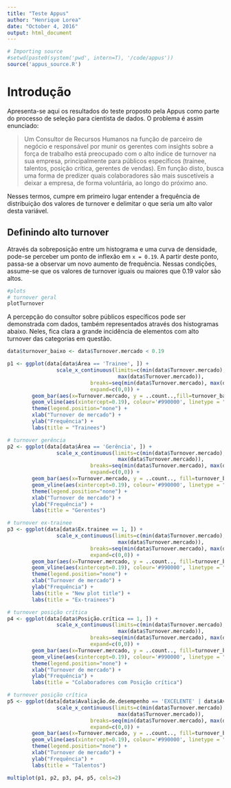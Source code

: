 ```yaml
---
title: "Teste Appus"
author: "Henrique Lorea"
date: "October 4, 2016"
output: html_document
---
```

```r
# Importing source
#setwd(paste0(system('pwd', intern=T), '/code/appus'))
source('appus_source.R')
```


# Introdução

Apresenta-se aqui os resultados do teste proposto pela Appus como parte do processo de seleção para cientista de dados. O problema é assim enunciado:


> Um Consultor de Recursos Humanos na função de parceiro de negócio e responsável por munir os gerentes com insights sobre a força de trabalho está preocupado com o alto índice de turnover na sua empresa, principalmente para públicos específicos (trainee, talentos, posição crítica, gerentes de vendas). Em função disto, busca uma forma de predizer quais colaboradores são mais suscetíveis a deixar a empresa, de forma voluntária, ao longo do
próximo ano.

Nesses termos, cumpre em primeiro lugar entender a frequência de distribuição dos valores de turnover e delimitar o que seria um alto valor desta variável.

## Definindo alto turnover

Através da sobreposição entre um histograma e uma curva de densidade, pode-se perceber um ponto de inflexão em `x = 0.19`. A partir deste ponto, passa-se a observar um novo aumento de frequência. Nessas condições, assume-se que os valores de turnover iguais ou maiores que 0.19 valor são altos.

```r
#plots
# turnover geral
plotTurnover
```

A percepção do consultor sobre públicos específicos pode ser demonstrada com dados, também representados através dos histogramas abaixo. Neles, fica clara a grande incidência de elementos com alto turnover das categorias em questão.


```r
data$turnover_baixo <- data$Turnover.mercado < 0.19

p1 <- ggplot(data[data$Área == 'Trainee', ]) +
                scale_x_continuous(limits=c(min(data$Turnover.mercado), 
                                    max(data$Turnover.mercado)), 
                           breaks=seq(min(data$Turnover.mercado), max(data$Turnover.mercado), 0.04), 
                           expand=c(0,0)) +
        geom_bar(aes(x=Turnover.mercado, y = ..count..,fill=turnover_baixo), binwidth = 0.01) +
        geom_vline(aes(xintercept=0.19), colour='#990000', linetype = "longdash", size=0.5) +
        theme(legend.position="none") +
        xlab("Turnover de mercado") +
        ylab("Frequência") +
        labs(title = "Trainees")

# turnover gerência
p2 <- ggplot(data[data$Área == 'Gerência', ]) +
                scale_x_continuous(limits=c(min(data$Turnover.mercado), 
                                    max(data$Turnover.mercado)), 
                           breaks=seq(min(data$Turnover.mercado), max(data$Turnover.mercado), 0.04), 
                           expand=c(0,0)) +
        geom_bar(aes(x=Turnover.mercado, y = ..count.., fill=turnover_baixo), binwidth = 0.01) +
        geom_vline(aes(xintercept=0.19), colour='#990000', linetype = "longdash", size=0.5) +
        theme(legend.position="none") +
        xlab("Turnover de mercado") +
        ylab("Frequência") +
        labs(title = "Gerentes")

# turnover ex-trainee
p3 <- ggplot(data[data$Ex.trainee == 1, ]) +
                scale_x_continuous(limits=c(min(data$Turnover.mercado), 
                                    max(data$Turnover.mercado)), 
                           breaks=seq(min(data$Turnover.mercado), max(data$Turnover.mercado), 0.04), 
                           expand=c(0,0)) +
        geom_bar(aes(x=Turnover.mercado, y = ..count.., fill=turnover_baixo), binwidth = 0.01) +
        geom_vline(aes(xintercept=0.19), colour='#990000', linetype = "longdash", size=0.5) +
        theme(legend.position="none") +
        xlab("Turnover de mercado") +
        ylab("Frequência") +
        labs(title = "New plot title") +
        labs(title = "Ex-trainees")

# turnover posição crítica
p4 <- ggplot(data[data$Posição.crítica == 1, ]) +
                scale_x_continuous(limits=c(min(data$Turnover.mercado), 
                                    max(data$Turnover.mercado)), 
                           breaks=seq(min(data$Turnover.mercado), max(data$Turnover.mercado), 0.04), 
                           expand=c(0,0)) +
        geom_bar(aes(x=Turnover.mercado, y = ..count.., fill=turnover_baixo), binwidth = 0.01) +
        geom_vline(aes(xintercept=0.19), colour='#990000', linetype = "longdash", size=0.5) +
        theme(legend.position="none") +
        xlab("Turnover de mercado") +
        ylab("Frequência") +
        labs(title = "Colaboradores com Posição crítica")

# turnover posição crítica
p5 <- ggplot(data[data$Avaliação.de.desempenho == 'EXCELENTE' | data$Avaliação.de.desempenho == 'ÓTIMO', ]) +
                scale_x_continuous(limits=c(min(data$Turnover.mercado), 
                                    max(data$Turnover.mercado)), 
                           breaks=seq(min(data$Turnover.mercado), max(data$Turnover.mercado), 0.04), 
                           expand=c(0,0)) +
        geom_bar(aes(x=Turnover.mercado, y = ..count.., fill=turnover_baixo), binwidth = 0.01) +
        geom_vline(aes(xintercept=0.19), colour='#990000', linetype = "longdash", size=0.5) +
        theme(legend.position="none") +
        xlab("Turnover de mercado") +
        ylab("Frequência") +
        labs(title = "Talentos")

multiplot(p1, p2, p3, p4, p5, cols=2)
```


